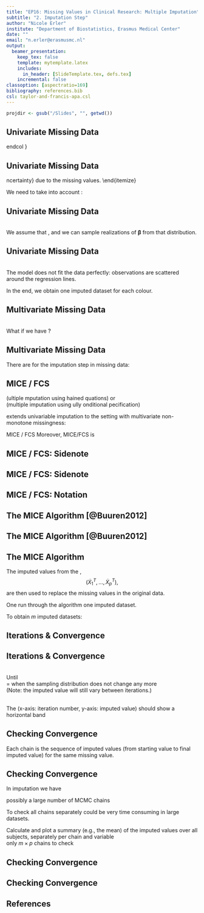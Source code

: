 ```yaml
---
title: "EP16: Missing Values in Clinical Research: Multiple Imputation"
subtitle: "2. Imputation Step"
author: "Nicole Erler"
institute: "Department of Biostatistics, Erasmus Medical Center"
date: ""
email: "n.erler@erasmusmc.nl"
output:
  beamer_presentation:
    keep_tex: false
    template: mytemplate.latex
    includes:
      in_header: [SlideTemplate.tex, defs.tex]
    incremental: false
classoption: [aspectratio=169]
bibliography: references.bib
csl: taylor-and-francis-apa.csl
---
```


```r
projdir <- gsub("/Slides", "", getwd())
```

## Univariate Missing Data

\textbf{How can we actually get imputed values?}

\onslide<2->{
\begin{columns}[onlytextwidth]
\begin{column}{0.65\textwidth}
For now: assume only one continuous variable has missing values (\blue{univariate missing data}).
\end{column}

\begin{column}{0.35\textwidth}
\begin{center}
\scalebox{0.8}{
  \begin{tabular}{ccccc}
  $X_1$ & $X_2$ & $X_3$ & $X_4$\\\hline
  \checkmark & NA         & \checkmark & \checkmark\\
  \checkmark & \checkmark & \checkmark & \checkmark\\
  \checkmark & NA         & \checkmark & \checkmark\\
  \vdots     & \vdots     & \vdots     & \vdots
 \end{tabular}
}
\end{center}
\end{column}
\end{columns}


\bigskip

\begincols[onlytextwidth]
\begincol{0.55\textwidth}
\onslide<3->{
\blue{Idea:} Predict values

\medskip

Model:\
$x_{i2} = \beta_0 + \beta_1 x_{i1} + \beta_2 x_{i3} + \beta_3 x_{i4} + \varepsilon_i$

\medskip

}
\onslide<4->{
Imputed/predicted value:\
$\hat x_{i2} = \hat\beta_0 + \hat\beta_1 x_{i1} + \hat\beta_2 x_{i3} + \hat\beta_3 x_{i4}$
}
\endcol
\begincol{0.45\textwidth}

\only<1-2>{

\vspace*{3in}

}

\only<3>{
\includegraphics[width = \linewidth]{graphics/Section02/reglineplot.pdf}
}

\only<4>{
\animategraphics[loop, autoplay, width = \linewidth]{10}{graphics/Section02/regimp_movie/regimp_movie00}{01}{49}
}

\vspace*{-3ex}
\endcol
\endcols
}

## Univariate Missing Data
\blue{Problem:}
\begin{itemize}
\item We can obtain \blue{only one imputed value} per missing value\
      (but we wanted a whole distribution).
\item The predicted values do not take into account the added
      \blue{uncertainty} due to the missing values.
\end{itemize}

\bigskip

\pause

\blue{\ding{225}} We need to take into account \blue{two sources of uncertainty}:
\begin{itemize}
\item The \blue{parameters} are estimated with \blue{uncertainty}\\
      (represented by the standard error).
\item There is \blue{random variation / prediction error}\\
      (variation of the residuals).
\end{itemize}


## Univariate Missing Data
\textbf{Taking into account uncertainty about the parameters:}\
We assume that \blue{$\boldsymbol\beta$ has a distribution},
and we can sample realizations
of $\boldsymbol \beta$ from that distribution.

\vfill

\begin{columns}[onlytextwidth]
\begin{column}{0.5\textwidth}
\onslide<1->{%
When plugging the different realizations of $\boldsymbol\beta$ into the predictive
model, we obtain \blue{slightly different regression lines}.
}

\bigskip

\onslide<2>{
With each set of coefficients, we also get slightly \blue{different predicted values}.
}
\end{column}
\begin{column}{0.5\textwidth}
\only<-1>{
\animategraphics[loop, autoplay, width = \linewidth]{5}{graphics/Section02/reglines_movie/reglines_movie0}{001}{100}
}
\only<2->{
\animategraphics[loop, autoplay, width = \linewidth]{10}{graphics/Section02/regimps_movie/regimps_movie0}{001}{100}
}
\end{column}
\end{columns}




## Univariate Missing Data
\textbf{Taking into account the prediction error:}\
The model does not fit the data perfectly: observations are scattered around the
regression lines.

\bigskip

\begin{columns}[onlytextwidth, T]
\begin{column}{0.5\textwidth}
We assume that the \blue{data have a distribution}, where
\begin{itemize}
\item the \blue{mean} for each value is given by the \blue{predictive model}, and
\item the \blue{variance} is determined by  the variance of the residuals
      $\boldsymbol\varepsilon$.
\end{itemize}
\onslide<2->{\blue{\ding{225}} \parbox[t]{0.8\linewidth}{sample imputed values
from this distribution.}}
\end{column}
\begin{column}{0.5\textwidth}
\only<1>{
\includegraphics[width = \linewidth]{graphics/Section02/ranerrplot.pdf}
}
\only<2>{
\animategraphics[loop, autoplay, width = \linewidth]{1}{graphics/Section02/ranerr_movie/ranerr_movie}{0001}{0010}
}
\only<3>{
\includegraphics[width = \linewidth]{graphics/Section02/ranerrimpsplot.pdf}
}

\end{column}
\end{columns}
\vspace*{-2ex}
\onslide<3> In the end, we obtain one imputed dataset for each colour.



## Multivariate Missing Data {#subsec:multivarmissing}
\blue{Multivariate missing data:}\
What if we have \blue{missing values in more than one variable}?

\vfill

\pause
\begin{columns}[onlytextwidth]
\begin{column}{0.65\textwidth}
In case of \blue{monotone missing values} we can use the technique for univariate
missing data in a chain:

impute $x_4$ given $x_1$\linebreak
impute $x_3$ given $x_1$ and $x_4$\linebreak
impute $x_2$ given $x_1$, $x_4$ and $x_3$
\end{column}
\begin{column}{0.3\textwidth}
\scalebox{0.8}{
  \begin{tabular}{ccccc}
  $X_1$ & $X_2$ & $X_3$ & $X_4$\\\hline
  \checkmark & NA     & \checkmark & \checkmark\\
  \checkmark & NA     & NA         & \checkmark\\
  \checkmark & NA     & NA         & NA\\
  \vdots     & \vdots & \vdots     & \vdots
 \end{tabular}
}
\end{column}
\end{columns}

\vfill

\pause
\begin{columns}[onlytextwidth]
\begin{column}{0.65\textwidth}
When we have \blue{non-monotone missing data} there is no sequence without
conditioning on unobserved values.
\vfill
\end{column}
\begin{column}{0.3\textwidth}
\scalebox{0.8}{
  \begin{tabular}{ccccc}
  $X_1$ & $X_2$ & $X_3$ & $X_4$\\\hline
  \checkmark & NA         & \checkmark & \checkmark\\
  \checkmark & \checkmark & NA         & NA\\
  \checkmark & NA         & \checkmark & NA\\
  \vdots     & \vdots     & \vdots     & \vdots
 \end{tabular}
}
\end{column}
\end{columns}



## Multivariate Missing Data
There are \blue{two popular approaches} for the imputation step in
\blue{multivariate non-monotone} missing data:
\begin{block}{Fully Conditional Specification}
\begin{itemize}
\item Multiple Imputation using Chained Equations (\blue{MICE})
\item sometimes also: sequential regression
\item implemented in SPSS, R, Stata, SAS, \ldots
\item our focus here
\end{itemize}
\end{block}


\pause
\begin{block}{Joint Model Imputation}
(more details later)
\end{block}


## MICE / FCS {#subsec:micealgorithm}

\blue{MICE} (\blue{M}ultiple \blue{I}mputation using \blue{C}hained \blue{E}quations)
or\
\blue{FCS} (multiple imputation using \blue{F}ully \blue{C}onditional \blue{S}pecification)

\bigskip
extends univariable imputation to the setting with multivariate non-monotone missingness:

\bigskip

MICE / FCS
\begin{itemize}
\item imputes \blue{multivariate} missing data on a \blue{variable-by-variable} basis,
\item using the technique for univariate missing data.
\end{itemize}

\bigskip

\pause
Moreover, MICE/FCS is
\begin{itemize}
\item an \blue{iterative} procedure, specifically
\item a \blue{Markov Chain Monte Carlo (MCMC)} method,
\item uses the idea of the \blue{Gibbs sampler}
%\item is a Gibbs sampler if the conditional distributions are compatible\\
%      (we will come back to this)
\end{itemize}


## MICE / FCS: Sidenote
\blue{Markov Chain Monte Carlo}
\begin{itemize}
\item a technique to \blue{draw samples from a complex probability distribution}
\item works via creating a chain of random variables (a Markov chain)\\
      \ding{225} The distribution that each element in the chain is sampled from
      depends on the value of the previous element.
\item When certain conditions are met, the chain eventually stabilizes
\item samples of the chain are then a sample from the complex distribution
of interest
\end{itemize}

## MICE / FCS: Sidenote
\blue{Gibbs sampling}
\begin{itemize}
\item a MCMC method to obtain a \blue{sample from a multivariate distribution}
\item the multivariate distribution is split into a set of univariate full conditional distributions
\item a sample from the multivariate distribution can be obtained by repeatedly drawing from each of the univariate distributions
\end{itemize}


## MICE / FCS: Notation
\begin{itemize}
\item $X$: $n \times p$ data matrix with $n$ rows and $p$ variables $x_1,\ldots, x_p$
\item $R$: $n \times p$ missing indicator matrix containing 0 (missing) or 1 (observed)
\end{itemize}

\begin{columns}[onlytextwidth]
\begin{column}{0.5\textwidth}
\begin{center}
\newcolumntype{g}{>{\columncolor{EMClight}}c}
$\mathbf X$ = \begin{tabular}{|cgcc|}\arrayrulecolor{lightgray}
\multicolumn{1}{c}{$X_{-2}$} & \textcolor{EMCdark}{$X_2$} & \multicolumn{2}{c}{$X_{-2}$}\\\hline
$x_{1,1}$ & $x_{1,2}$ & \ldots & $x_{1,p}$\\
$x_{2,1}$ & $x_{2,2}$ & \ldots & $x_{2,p}$\\
\vdots    & \vdots    & $\ddots$ & \vdots\\
$x_{n,1}$ & $x_{n,2}$ & \ldots & $x_{n,p}$\\\hline
\end{tabular}\\
\end{center}
\end{column}
%
\begin{column}{0.5\textwidth}
\begin{center}
$\mathbf R$ = \begin{tabular}{|cccc|}\arrayrulecolor{lightgray}
\multicolumn{4}{c}{}\\\hline
$R_{1,1}$ & $R_{1,2}$ & \ldots & $R_{1,p}$\\
$R_{2,1}$ & $R_{2,2}$ & \ldots & $R_{2,p}$\\
\vdots    & \vdots    & $\ddots$ & \vdots\\
$R_{n,1}$ & $R_{n,2}$ & \ldots & $R_{n,p}$\\\hline
\end{tabular}
\end{center}
\end{column}
\end{columns}

\bigskip

\pause
\textbf{For example:}
\small
\begin{columns}[onlytextwidth]
\begin{column}{0.5\textwidth}
\begin{center}
$\mathbf X$ =
\begin{tabular}{ccccc}\arrayrulecolor{lightgray}
$X_1$ & $X_2$ & $X_3$ & $X_4$\\\hline
\checkmark & NA         & \checkmark & \checkmark\\
\checkmark & \checkmark & NA & NA\\
\checkmark & NA         & \checkmark & NA\\
\end{tabular}
\end{center}
\end{column}
\begin{column}{0.5\textwidth}
\begin{center}
\ding{225} $\mathbf R$ =
\begin{tabular}{|cccc|}\arrayrulecolor{lightgray}
\hline
  % $X_1$ & $X_2$ & $X_3$ & $X_4$\\\hline
  1 & 0         & 1 & 1\\
  1 & 1 & 0 & 0\\
  1 & 0         & 1 & 0\\\hline
\end{tabular}
\end{center}
\end{column}
\end{columns}



## The MICE Algorithm [@Buuren2012]
\algrenewcommand\algorithmicdo{}
\begin{algorithmic}[1]
\For{$j$ in $1,\ldots, p$:}
\Comment{Setup}
\State \parbox[t]{\dimexpr\linewidth-\algorithmicindent}{
       Specify imputation model for variable $X_j$\\
       $p(X_j^{mis}\mid X_j^{obs}, X_{-j}, R)$}
\State \parbox[t]{\dimexpr\linewidth-\algorithmicindent}{
        Fill in starting imputations $\dot X_j^0$ by random draws
        from $X_j^{obs}$.}
\EndFor
\uncover<2->{
\Statex
\For{$t$ in $1,\ldots, T$:} \Comment{loop through iterations}
\For{$j$ in $1,\ldots, p$:} \Comment{loop through variables}
\uncover<3->{%
\State \parbox[t]{\dimexpr0.95\linewidth-\algorithmicindent}{Define currently complete data except $X_j$\\
       $\dot X_{-j}^t = \left(\dot X_1^t,\ldots, \dot X_{j-1}^t,
               \dot X_{j+1}^{t-1},\ldots, \dot X_p^{t-1}\right)$.}
}
\uncover<4->{
\State Draw parameters $\dot \theta_j^t\sim p(\theta_j^t \mid X_j^{obs}, \dot X_{-j}^t, R)$.
}
\uncover<5->{
\State Draw imputations $\dot X_j^t \sim p(X_j^{mis}\mid \dot X_{-j}^t, R, \dot\theta_j^t)$.
}
\EndFor
\EndFor
}
\end{algorithmic}



## The MICE Algorithm [@Buuren2012]
\algrenewcommand\algorithmicdo{}
\begin{algorithmic}[1]
\For{\textcolor{blue}{$j$ in $1,\ldots, 4$}:}
\Comment{Setup}
\State \parbox[t]{\dimexpr\linewidth-\algorithmicindent}{
       Specify imputation model for variable $X_j$\\
       $p(X_j^{mis}\mid X_j^{obs}, X_{-j}, R)$}
\State \parbox[t]{\dimexpr\linewidth-\algorithmicindent}{
        Fill in starting imputations $\dot X_j^0$ by random draws
        from $X_j^{obs}$.}
\EndFor
\Statex
\only<1>{%
\For{\textcolor{darkred}{$t = 1$}:}\Comment{loop through \textcolor{darkred}{iterations}}
\For{\textcolor{blue}{$j = 1$}:}\Comment{loop through \textcolor{blue}{variables}}
\State \parbox[t]{\dimexpr0.95\linewidth-\algorithmicindent}{%
       Define currently complete data except $X_{\textcolor{blue}{1}}$\\
       $\dot X_{\textcolor{blue}{-1}}^{\textcolor{darkred}{1}} =
       \left(\dot X_2^{\textcolor{darkred}{0}},
             \dot X_3^{\textcolor{darkred}{0}},
             \dot X_4^{\textcolor{darkred}{0}}\right)$.}
\State Draw parameters $\dot \theta_{\textcolor{blue}{1}}^{\textcolor{darkred}{1}}\sim
p(\theta_{\textcolor{blue}{1}}^{\textcolor{darkred}{1}} \mid X_{\textcolor{blue}{1}}^{obs},
\dot X_{\textcolor{blue}{-1}}^{\textcolor{darkred}{1}}, R)$.
\State Draw imputations $\dot X_{\textcolor{blue}{1}}^{\textcolor{darkred}{1}} \sim
p(X_{\textcolor{blue}{1}}^{mis}\mid \dot X_{\textcolor{blue}{-1}}^{\textcolor{darkred}{1}}, R,
\dot\theta_{\textcolor{blue}{1}}^{\textcolor{darkred}{1}})$.
}
\only<2>{%
\For{\textcolor{darkred}{$t = 1$}:}\Comment{loop through \textcolor{darkred}{iterations}}
\For{\textcolor{blue}{$j = 2$}:}\Comment{loop through \textcolor{blue}{variables}}
\State \parbox[t]{\dimexpr0.95\linewidth-\algorithmicindent}{
       Define currently complete data except $X_{\textcolor{blue}{2}}$\\
       $\dot X_{\textcolor{blue}{-2}}^{\textcolor{darkred}{1}} =
       \left(\dot X_1^{\textcolor{darkred}{1}},
             \dot X_3^{\textcolor{darkred}{0}},
             \dot X_4^{\textcolor{darkred}{0}}\right)$.}
\State Draw parameters $\dot \theta_{\textcolor{blue}{2}}^{\textcolor{darkred}{1}}\sim
p(\theta_{\textcolor{blue}{2}}^{\textcolor{darkred}{1}} \mid X_{\textcolor{blue}{2}}^{obs},
\dot X_{\textcolor{blue}{-2}}^{\textcolor{darkred}{1}}, R)$.
\State Draw imputations $\dot X_{\textcolor{blue}{2}}^{\textcolor{darkred}{1}} \sim
p(X_{\textcolor{blue}{2}}^{mis}\mid \dot X_{\textcolor{blue}{-2}}^{\textcolor{darkred}{1}}, R,
\dot\theta_{\textcolor{blue}{2}}^{\textcolor{darkred}{1}})$.
}
\only<3>{%
\For{\textcolor{darkred}{$t = 1$}:}\Comment{loop through \textcolor{darkred}{iterations}}
\For{\textcolor{blue}{$j = 3$}:}\Comment{loop through \textcolor{blue}{variables}}
\State \parbox[t]{\dimexpr0.95\linewidth-\algorithmicindent}{%
       Define currently complete data except $X_{\textcolor{blue}{3}}$\\
       $\dot X_{\textcolor{blue}{-3}}^{\textcolor{darkred}{1}} =
       \left(\dot X_1^{\textcolor{darkred}{1}},
             \dot X_2^{\textcolor{darkred}{1}},
             \dot X_4^{\textcolor{darkred}{0}}\right)$.}
\State Draw parameters $\dot \theta_{\textcolor{blue}{3}}^{\textcolor{darkred}{1}}\sim
p(\theta_{\textcolor{blue}{3}}^{\textcolor{darkred}{1}} \mid X_{\textcolor{blue}{3}}^{obs},
\dot X_{\textcolor{blue}{-3}}^{\textcolor{darkred}{1}}, R)$.
\State Draw imputations $\dot X_{\textcolor{blue}{3}}^{\textcolor{darkred}{1}} \sim
p(X_{\textcolor{blue}{3}}^{mis}\mid \dot X_{\textcolor{blue}{-3}}^{\textcolor{darkred}{1}}, R,
\dot\theta_{\textcolor{blue}{3}}^{\textcolor{darkred}{1}})$.
}
\only<4>{%
\For{\textcolor{darkred}{$t = 1$}:}\Comment{loop through \textcolor{darkred}{iterations}}
\For{\textcolor{blue}{$j = 4$}:}\Comment{loop through \textcolor{blue}{variables}}
\State \parbox[t]{\dimexpr0.95\linewidth-\algorithmicindent}{
       Define currently complete data except $X_{\textcolor{blue}{4}}$\\
       $\dot X_{\textcolor{blue}{-4}}^{\textcolor{darkred}{1}} =
       \left(\dot X_1^{\textcolor{darkred}{1}},
             \dot X_2^{\textcolor{darkred}{1}},
             \dot X_3^{\textcolor{darkred}{1}}\right)$.}
\State Draw parameters $\dot \theta_{\textcolor{blue}{4}}^{\textcolor{darkred}{1}}\sim
p(\theta_{\textcolor{blue}{4}}^{\textcolor{darkred}{1}} \mid X_{\textcolor{blue}{4}}^{obs},
\dot X_{\textcolor{blue}{-4}}^{\textcolor{darkred}{1}}, R)$.
\State Draw imputations $\dot X_{\textcolor{blue}{4}}^{\textcolor{darkred}{1}} \sim
p(X_{\textcolor{blue}{4}}^{mis}\mid \dot X_{\textcolor{blue}{-4}}^{\textcolor{darkred}{1}}, R,
\dot\theta_{\textcolor{blue}{4}}^{\textcolor{darkred}{1}})$.
}
\only<5>{%
\For{\textcolor{darkred}{$t = 2$}:}\Comment{loop through \textcolor{darkred}{iterations}}
\For{\textcolor{blue}{$j = 1$}:}\Comment{loop through \textcolor{blue}{variables}}
\State \parbox[t]{\dimexpr0.95\linewidth-\algorithmicindent}{%
       Define currently complete data except $X_{\textcolor{blue}{1}}$\\
       $\dot X_{\textcolor{blue}{-1}}^{\textcolor{darkred}{2}} =
       \left(\dot X_2^{\textcolor{darkred}{1}},
             \dot X_3^{\textcolor{darkred}{1}},
             \dot X_4^{\textcolor{darkred}{1}}\right)$.}
\State Draw parameters $\dot \theta_{\textcolor{blue}{1}}^{\textcolor{darkred}{2}}\sim
p(\theta_{\textcolor{blue}{1}}^{\textcolor{darkred}{2}} \mid X_{\textcolor{blue}{1}}^{obs},
\dot X_{\textcolor{blue}{-1}}^{\textcolor{darkred}{2}}, R)$.
\State Draw imputations $\dot X_{\textcolor{blue}{1}}^{\textcolor{darkred}{2}} \sim
p(X_{\textcolor{blue}{1}}^{mis}\mid \dot X_{\textcolor{blue}{-1}}^{\textcolor{darkred}{2}}, R,
\dot\theta_{\textcolor{blue}{1}}^{\textcolor{darkred}{2}})$.
}
\only<6>{%
\For{\textcolor{darkred}{$t = 2$}:}\Comment{loop through \textcolor{darkred}{iterations}}
\For{\textcolor{blue}{$j = 2$}:}\Comment{loop through \textcolor{blue}{variables}}
\State \parbox[t]{\dimexpr0.95\linewidth-\algorithmicindent}{%
       Define currently complete data except $X_{\textcolor{blue}{2}}$\\
       $\dot X_{\textcolor{blue}{-2}}^{\textcolor{darkred}{2}} =
       \left(\dot X_1^{\textcolor{darkred}{2}},
             \dot X_3^{\textcolor{darkred}{1}},
             \dot X_4^{\textcolor{darkred}{1}}\right)$.}
\State Draw parameters $\dot \theta_{\textcolor{blue}{2}}^{\textcolor{darkred}{2}}\sim
p(\theta_{\textcolor{blue}{2}}^{\textcolor{darkred}{2}} \mid X_{\textcolor{blue}{2}}^{obs},
\dot X_{\textcolor{blue}{-2}}^{\textcolor{darkred}{2}}, R)$.
\State Draw imputations $\dot X_{\textcolor{blue}{2}}^{\textcolor{darkred}{2}} \sim
p(X_{\textcolor{blue}{2}}^{mis}\mid \dot X_{\textcolor{blue}{-2}}^{\textcolor{darkred}{2}}, R,
\dot\theta_{\textcolor{blue}{2}}^{\textcolor{darkred}{2}})$.
}
\EndFor
\EndFor
\end{algorithmic}




## The MICE Algorithm
The imputed values from the \blue{last iteration},
$$\left(\dot X_1^T, \ldots, \dot X_p^T\right),$$
are then used to replace the missing values in the original data.


\bigskip

One run through the algorithm \blue{\ding{225}} one imputed dataset.

\bigskip

\pause
\blue{\ding{225}} To obtain $m$ imputed datasets: \blue{repeat $m$ times}

## Iterations & Convergence
\begin{itemize}
\item The \blue{sequence of imputations} for one missing value (from
starting value to final iteration) is called a \blue{chain}.
\item Each run through the MICE algorithm produces one chain per missing value.
\end{itemize}

\bigskip

\blue{Why iterations?}

\pause

\begin{itemize}
\item \blue{Imputed values} in one variable \blue{depend on} the imputed values 
       of the \blue{other variables} (Gibbs sampling).
\item If the starting values (random draws) are far from the actual distribution,
imputed values from the first few iterations are not draws from the distribution
of interest.
\end{itemize}

## Iterations & Convergence
\blue{How many iterations?}\
Until \blue{convergence}\
= when the sampling distribution does not change any more\
(Note: the imputed value will still vary between iterations.)

\bigskip\pause

\blue{How to evaluate convergence?}\
The \blue{traceplot} (x-axis: iteration number, y-axis: imputed value) should
show a horizontal band


## Checking Convergence {#subsec:convergence}
\vspace*{-1ex}
\only<1>{
\includegraphics[width = \linewidth]{graphics/Section02/demotrace_01.pdf}
}
\only<2>{
\includegraphics[width = \linewidth]{graphics/Section02/demotrace_02.pdf}
}
\vspace*{-2ex}
Each chain is the sequence of imputed values (from starting value to final imputed value)
for the same missing value.


## Checking Convergence
In imputation we have
\begin{itemize}
\item several \blue{variables} with missing values (e.g., $p$)
\item several missing \blue{values} in each of these variables
\item $m$ \blue{chains} for each missing value
\end{itemize}
\blue{\ding{225}} possibly a large number of MCMC chains

\bigskip

To check all chains separately could be very time consuming in large datasets.

\bigskip

\pause
\blue{Alternative:} Calculate and plot a summary (e.g., the mean) of the imputed
values over all subjects, separately per chain and variable\
\blue{\ding{225}} only $m \times p$ chains to check



## Checking Convergence
\includegraphics[width = \linewidth]{graphics/Section02/convplot1a.pdf}

## Checking Convergence
\begincols[onlytextwidth]
\begincol{0.33\linewidth}
\includegraphics[width = \linewidth]{graphics/Section02/convplot1b.pdf}\vspace*{-1ex}
\endcol
\pause
\begincol{0.33\linewidth}
\includegraphics[width = \linewidth]{graphics/Section02/convplot1c.pdf}\vspace*{-1ex}
\endcol
\pause
\begincol{0.33\linewidth}
\includegraphics[width = \linewidth]{graphics/Section02/convplot1d.pdf}\vspace*{-1ex}
\endcol
\endcols


## References
